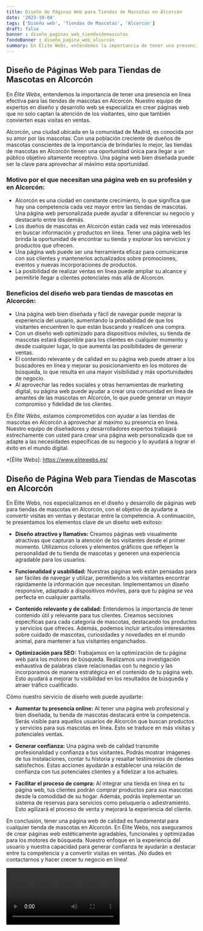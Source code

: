 ```yaml
---
title: Diseño de Páginas Web para Tiendas de Mascotas en Alcorcón
date: '2023-10-04'
tags: ['Diseño web', 'Tiendas de Mascotas', 'Alcorcón']
draft: false
banner : diseño_paginas_web_tiendasdemascotas
fondoBanner : diseño_pagina_web_alcorcón
summary: En Élite Webs, entendemos la importancia de tener una presencia en línea efectiva para las tiendas de mascotas en Alcorcón. Nuestro equipo de expertos en diseño y desarrollo web se especializa en crear páginas web que no solo captan la atención de los visitantes, sino que también convierten esas visitas en ventas.
---
```


## Diseño de Páginas Web para Tiendas de Mascotas en Alcorcón

En *Élite Webs*, entendemos la importancia de tener una presencia en línea efectiva para las tiendas de mascotas en Alcorcón. Nuestro equipo de expertos en diseño y desarrollo web se especializa en crear páginas web que no solo captan la atención de los visitantes, sino que también convierten esas visitas en ventas.

Alcorcón, una ciudad ubicada en la comunidad de Madrid, es conocida por su amor por las mascotas. Con una población creciente de dueños de mascotas conscientes de la importancia de brindarles lo mejor, las tiendas de mascotas en Alcorcón tienen una oportunidad única para llegar a un público objetivo altamente receptivo. Una página web bien diseñada puede ser la clave para aprovechar al máximo esta oportunidad.

### Motivo por el que necesitan una página web en su profesión y en Alcorcón:

- Alcorcón es una ciudad en constante crecimiento, lo que significa que hay una competencia cada vez mayor entre las tiendas de mascotas. Una página web personalizada puede ayudar a diferenciar su negocio y destacarlo entre los demás.
- Los dueños de mascotas en Alcorcón están cada vez más interesados en buscar información y productos en línea. Tener una página web les brinda la oportunidad de encontrar su tienda y explorar los servicios y productos que ofrecen.
- Una página web puede ser una herramienta eficaz para comunicarse con sus clientes y mantenerlos actualizados sobre promociones, eventos y nuevas incorporaciones de productos. 
- La posibilidad de realizar ventas en línea puede ampliar su alcance y permitirle llegar a clientes potenciales más allá de Alcorcón.

### Beneficios del diseño web para tiendas de mascotas en Alcorcón:

- Una página web bien diseñada y fácil de navegar puede mejorar la experiencia del usuario, aumentando la probabilidad de que los visitantes encuentren lo que están buscando y realicen una compra.
- Con un diseño web optimizado para dispositivos móviles, su tienda de mascotas estará disponible para los clientes en cualquier momento y desde cualquier lugar, lo que aumenta las posibilidades de generar ventas.
- El contenido relevante y de calidad en su página web puede atraer a los buscadores en línea y mejorar su posicionamiento en los motores de búsqueda, lo que resulta en una mayor visibilidad y más oportunidades de negocio.
- Al aprovechar las redes sociales y otras herramientas de marketing digital, su página web puede ayudar a crear una comunidad en línea de amantes de las mascotas en Alcorcón, lo que puede generar un mayor compromiso y fidelidad de los clientes.

En *Élite Webs*, estamos comprometidos con ayudar a las tiendas de mascotas en Alcorcón a aprovechar al máximo su presencia en línea. Nuestro equipo de diseñadores y desarrolladores expertos trabajará estrechamente con usted para crear una página web personalizada que se adapte a las necesidades específicas de su negocio y lo ayudará a lograr el éxito en el mundo digital.

*[Élite Webs]: https://www.elitewebs.es/

<GifSeo />

<Cta />

## Diseño de Página Web para Tiendas de Mascotas en Alcorcón

En Élite Webs, nos especializamos en el diseño y desarrollo de páginas web para tiendas de mascotas en Alcorcón, con el objetivo de ayudarte a convertir visitas en ventas y destacar entre la competencia. A continuación, te presentamos los elementos clave de un diseño web exitoso:

* **Diseño atractivo y llamativo:** Creamos páginas web visualmente atractivas que capturan la atención de los visitantes desde el primer momento. Utilizamos colores y elementos gráficos que reflejen la personalidad de tu tienda de mascotas y generen una experiencia agradable para los usuarios.

* **Funcionalidad y usabilidad:** Nuestras páginas web están pensadas para ser fáciles de navegar y utilizar, permitiendo a los visitantes encontrar rápidamente la información que necesitan. Implementamos un diseño responsive, adaptado a dispositivos móviles, para que tu página se vea perfecta en cualquier pantalla.

* **Contenido relevante y de calidad:** Entendemos la importancia de tener contenido útil y relevante para tus clientes. Creamos secciones específicas para cada categoría de mascotas, destacando los productos y servicios que ofreces. Además, podemos incluir artículos interesantes sobre cuidado de mascotas, curiosidades y novedades en el mundo animal, para mantener a tus visitantes enganchados.

* **Optimización para SEO:** Trabajamos en la optimización de tu página web para los motores de búsqueda. Realizamos una investigación exhaustiva de palabras clave relacionadas con tu negocio y las incorporamos de manera estratégica en el contenido de tu página web. Esto ayudará a mejorar tu visibilidad en los resultados de búsqueda y atraer tráfico cualificado.

Cómo nuestro servicio de diseño web puede ayudarte:

* **Aumentar tu presencia online:** Al tener una página web profesional y bien diseñada, tu tienda de mascotas destacará entre la competencia. Serás visible para aquellos usuarios de Alcorcón que buscan productos y servicios para sus mascotas en línea. Esto se traduce en más visitas y potenciales ventas.

* **Generar confianza:** Una página web de calidad transmite profesionalidad y confianza a tus visitantes. Podrás mostrar imágenes de tus instalaciones, contar tu historia y resaltar testimonios de clientes satisfechos. Estas acciones ayudarán a establecer una relación de confianza con tus potenciales clientes y a fidelizar a los actuales.

* **Facilitar el proceso de compra:** Al integrar una tienda en línea en tu página web, tus clientes podrán comprar productos para sus mascotas desde la comodidad de su hogar. Además, podrás implementar un sistema de reservas para servicios como peluquería o adiestramiento. Esto agilizará el proceso de venta y mejorará la experiencia del cliente.

En conclusión, tener una página web de calidad es fundamental para cualquier tienda de mascotas en Alcorcón. En Élite Webs, nos aseguramos de crear páginas web estéticamente agradables, funcionales y optimizadas para los motores de búsqueda. Nuestro enfoque en la experiencia del usuario y nuestra capacidad para generar confianza te ayudarán a destacar entre tu competencia y a convertir visitas en ventas. ¡No dudes en contactarnos y hacer crecer tu negocio en línea!

<Video />

<CtaBot job='Tiendas de Mascotas' city='Alcorcón'/>

<Gmaps query='Alcorcón+españa+maps' />